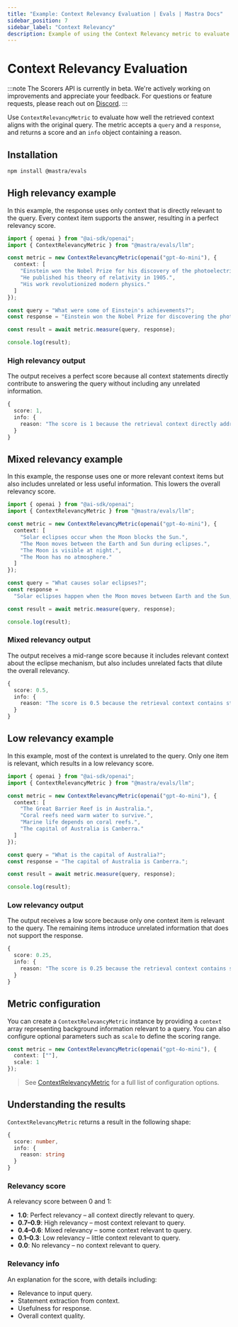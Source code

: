 ```yaml
---
title: "Example: Context Relevancy Evaluation | Evals | Mastra Docs"
sidebar_position: 7
sidebar_label: "Context Relevancy"
description: Example of using the Context Relevancy metric to evaluate how relevant context information is to a query.
---
```


# Context Relevancy Evaluation

:::note
The Scorers API is currently in beta. We're actively working on improvements and appreciate your feedback. For questions or feature requests, please reach out on [Discord](https://discord.gg/mastra).
:::

Use `ContextRelevancyMetric` to evaluate how well the retrieved context aligns with the original query. The metric accepts a `query` and a `response`, and returns a score and an `info` object containing a reason.

## Installation

```bash copy
npm install @mastra/evals
```

## High relevancy example

In this example, the response uses only context that is directly relevant to the query. Every context item supports the answer, resulting in a perfect relevancy score.

```typescript filename="src/example-high-context-relevancy.ts" showLineNumbers copy
import { openai } from "@ai-sdk/openai";
import { ContextRelevancyMetric } from "@mastra/evals/llm";

const metric = new ContextRelevancyMetric(openai("gpt-4o-mini"), {
  context: [
    "Einstein won the Nobel Prize for his discovery of the photoelectric effect.",
    "He published his theory of relativity in 1905.",
    "His work revolutionized modern physics."
  ]
});

const query = "What were some of Einstein's achievements?";
const response = "Einstein won the Nobel Prize for discovering the photoelectric effect and published his groundbreaking theory of relativity.";

const result = await metric.measure(query, response);

console.log(result);
```

### High relevancy output

The output receives a perfect score because all context statements directly contribute to answering the query without including any unrelated information.

```typescript
{
  score: 1,
  info: {
    reason: "The score is 1 because the retrieval context directly addresses the input by highlighting Einstein's significant achievements, making it entirely relevant."
  }
}
```

## Mixed relevancy example

In this example, the response uses one or more relevant context items but also includes unrelated or less useful information. This lowers the overall relevancy score.

```typescript filename="src/example-mixed-context-relevancy.ts" showLineNumbers copy
import { openai } from "@ai-sdk/openai";
import { ContextRelevancyMetric } from "@mastra/evals/llm";

const metric = new ContextRelevancyMetric(openai("gpt-4o-mini"), {
  context: [
    "Solar eclipses occur when the Moon blocks the Sun.",
    "The Moon moves between the Earth and Sun during eclipses.",
    "The Moon is visible at night.",
    "The Moon has no atmosphere."
  ]
});

const query = "What causes solar eclipses?";
const response =
  "Solar eclipses happen when the Moon moves between Earth and the Sun, blocking sunlight.";

const result = await metric.measure(query, response);

console.log(result);
```

### Mixed relevancy output

The output receives a mid-range score because it includes relevant context about the eclipse mechanism, but also includes unrelated facts that dilute the overall relevancy.

```typescript
{
  score: 0.5,
  info: {
    reason: "The score is 0.5 because the retrieval context contains statements that are irrelevant to the input, such as 'The Moon is visible at night' and 'The Moon has no atmosphere', which do not explain the causes of solar eclipses. This lack of relevant information significantly lowers the contextual relevancy score."
  }
}
```

## Low relevancy example

In this example, most of the context is unrelated to the query. Only one item is relevant, which results in a low relevancy score.

```typescript filename="src/example-low-context-relevancy.ts" showLineNumbers copy
import { openai } from "@ai-sdk/openai";
import { ContextRelevancyMetric } from "@mastra/evals/llm";

const metric = new ContextRelevancyMetric(openai("gpt-4o-mini"), {
  context: [
    "The Great Barrier Reef is in Australia.",
    "Coral reefs need warm water to survive.",
    "Marine life depends on coral reefs.",
    "The capital of Australia is Canberra."
  ]
});

const query = "What is the capital of Australia?";
const response = "The capital of Australia is Canberra.";

const result = await metric.measure(query, response);

console.log(result);
```

### Low relevancy output

The output receives a low score because only one context item is relevant to the query. The remaining items introduce unrelated information that does not support the response.

```typescript
{
  score: 0.25,
  info: {
    reason: "The score is 0.25 because the retrieval context contains statements that are completely irrelevant to the input question about the capital of Australia. For instance, 'The Great Barrier Reef is in Australia' and 'Coral reefs need warm water to survive' do not provide any geographical or political information related to the capital, thus failing to address the inquiry."
  }
}
```

## Metric configuration

You can create a `ContextRelevancyMetric` instance by providing a `context` array representing background information relevant to a query. You can also configure optional parameters such as `scale` to define the scoring range.

```typescript showLineNumbers copy
const metric = new ContextRelevancyMetric(openai("gpt-4o-mini"), {
  context: [""],
  scale: 1
});
```

> See [ContextRelevancyMetric](/reference/evals/context-relevancy) for a full list of configuration options.

## Understanding the results

`ContextRelevancyMetric` returns a result in the following shape:

```typescript
{
  score: number,
  info: {
    reason: string
  }
}
```

### Relevancy score

A relevancy score between 0 and 1:

- **1.0**: Perfect relevancy – all context directly relevant to query.
- **0.7–0.9**: High relevancy – most context relevant to query.
- **0.4–0.6**: Mixed relevancy – some context relevant to query.
- **0.1–0.3**: Low relevancy – little context relevant to query.
- **0.0**: No relevancy – no context relevant to query.

### Relevancy info

An explanation for the score, with details including:

- Relevance to input query.
- Statement extraction from context.
- Usefulness for response.
- Overall context quality.

<GithubLink
  outdated={true}
  marginTop='mt-16'
  link="https://github.com/mastra-ai/mastra/blob/main/examples/basics/evals/context-relevancy"
/>
